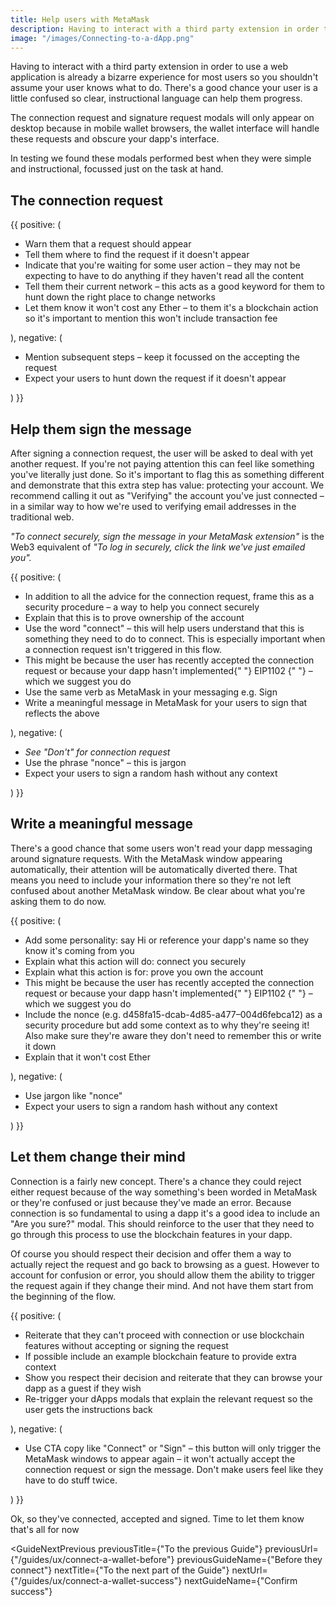 ```yaml
---
title: Help users with MetaMask
description: Having to interact with a third party extension in order to use a web application is already a bizarre experience for most users so you shouldn't assume your user knows what to do. There's a good chance your user is a little confused so clear, instructional language can help them progress.
image: "/images/Connecting-to-a-dApp.png"
---
```



Having to interact with a third party extension in order to use a web application is already a bizarre experience for most users so you shouldn't assume your user knows what to do. There's a good chance your user is a little confused so clear, instructional language can help them progress.

The connection request and signature request modals will only appear on desktop because in mobile wallet browsers, the wallet interface will handle these requests and obscure your dapp's interface.

In testing we found these modals performed best when they were simple and instructional, focussed just on the task at hand.

## The connection request

<DoDont>
  {{
    positive: (
      <Text>
        <ul>
          <li>Warn them that a request should appear</li>
          <li>Tell them where to find the request if it doesn't appear</li>
          <li>
            Indicate that you're waiting for some user action – they may not be
            expecting to have to do anything if they haven't read all the
            content
          </li>
          <li>
            Tell them their current network – this acts as a good keyword for
            them to hunt down the right place to change networks
          </li>
          <li>
            Let them know it won't cost any Ether – to them it's a blockchain
            action so it's important to mention this won't include transaction
            fee
          </li>
        </ul>
      </Text>
    ),
    negative: (
      <Text>
        <ul>
          <li>
            Mention subsequent steps – keep it focussed on the accepting the
            request
          </li>
          <li>
            Expect your users to hunt down the request if it doesn't appear
          </li>
        </ul>
      </Text>
    )
  }}
</DoDont>

## Help them sign the message

After signing a connection request, the user will be asked to deal with yet another request. If you're not paying attention this can feel like something you've literally just done. So it's important to flag this as something different and demonstrate that this extra step has value: protecting your account. We recommend calling it out as "Verifying" the account you've just connected – in a similar way to how we're used to verifying email addresses in the traditional web.

_"To connect securely, sign the message in your MetaMask extension"_ is the Web3 equivalent of _"To log in securely, click the link we've just emailed you"._

<DoDont>
  {{
    positive: (
      <Text>
        <ul>
          <li>
            In addition to all the advice for the connection request, frame this
            as a security procedure – a way to help you connect securely
          </li>
          <li>Explain that this is to prove ownership of the account</li>
          <li>
            Use the word "connect" – this will help users understand that this
            is something they need to do to connect. This is especially
            important when a connection request isn't triggered in this flow.
          </li>
          <li>
            This might be because the user has recently accepted the connection
            request or because your dapp hasn't implemented{" "}
            <Link
              href="https://medium.com/metamask/eip-1102-preparing-your-dapp-5027b2c9ed76"
              target="_blank"
              title="Read about EIP1102 on Medium"
            >
              EIP1102
            </Link>{" "}
            – which we suggest you do
          </li>
          <li>Use the same verb as MetaMask in your messaging e.g. Sign</li>
          <li>
            Write a meaningful message in MetaMask for your users to sign that
            reflects the above
          </li>
        </ul>
      </Text>
    ),
    negative: (
      <Text>
        <ul>
          <li>
            <em>See "Don't" for connection request</em>
          </li>
          <li>Use the phrase "nonce" – this is jargon</li>
          <li>Expect your users to sign a random hash without any context</li>
        </ul>
      </Text>
    )
  }}
</DoDont>

## Write a meaningful message

There's a good chance that some users won't read your dapp messaging around signature requests. With the MetaMask window appearing automatically, their attention will be automatically diverted there. That means you need to include your information there so they're not left confused about another MetaMask window. Be clear about what you're asking them to do now.

<DoDont>
  {{
    positive: (
      <Text>
        <ul>
          <li>
            Add some personality: say Hi or reference your dapp's name so they
            know it's coming from you
          </li>
          <li>Explain what this action will do: connect you securely</li>
          <li>Explain what this action is for: prove you own the account</li>
          <li>
            This might be because the user has recently accepted the connection
            request or because your dapp hasn't implemented{" "}
            <Link
              href="https://medium.com/metamask/eip-1102-preparing-your-dapp-5027b2c9ed76"
              target="_blank"
              title="Read about EIP1102 on Medium"
            >
              EIP1102
            </Link>{" "}
            – which we suggest you do
          </li>
          <li>
            Include the nonce (e.g. d458fa15-dcab-4d85-a477–004d6febca12) as a
            security procedure but add some context as to why they're seeing it!
            Also make sure they're aware they don't need to remember this or
            write it down
          </li>
          <li>Explain that it won't cost Ether</li>
        </ul>
      </Text>
    ),
    negative: (
      <Text>
        <ul>
          <li>Use jargon like "nonce"</li>
          <li>Expect your users to sign a random hash without any context</li>
        </ul>
      </Text>
    )
  }}
</DoDont>

## Let them change their mind

Connection is a fairly new concept. There's a chance they could reject either request because of the way something's been worded in MetaMask or they're confused or just because they've made an error. Because connection is so fundamental to using a dapp it's a good idea to include an "Are you sure?" modal. This should reinforce to the user that they need to go through this process to use the blockchain features in your dapp.

Of course you should respect their decision and offer them a way to actually reject the request and go back to browsing as a guest. However to account for confusion or error, you should allow them the ability to trigger the request again if they change their mind. And not have them start from the beginning of the flow.

<DoDont>
  {{
    positive: (
      <Text>
        <ul>
          <li>
            Reiterate that they can't proceed with connection or use blockchain
            features without accepting or signing the request
          </li>
          <li>
            If possible include an example blockchain feature to provide extra
            context
          </li>
          <li>
            Show you respect their decision and reiterate that they can browse
            your dapp as a guest if they wish
          </li>
          <li>
            Re-trigger your dApps modals that explain the relevant request so
            the user gets the instructions back
          </li>
        </ul>
      </Text>
    ),
    negative: (
      <Text>
        <ul>
          <li>
            Use CTA copy like "Connect" or "Sign" – this button will only
            trigger the MetaMask windows to appear again – it won't actually
            accept the connection request or sign the message. Don't make users
            feel like they have to do stuff twice.
          </li>
        </ul>
      </Text>
    )
  }}
</DoDont>

Ok, so they've connected, accepted and signed. Time to let them know that's all for now

<GuideNextPrevious
  previousTitle={"To the previous Guide"}
  previousUrl={"/guides/ux/connect-a-wallet-before"}
  previousGuideName={"Before they connect"}
  nextTitle={"To the next part of the Guide"}
  nextUrl={"/guides/ux/connect-a-wallet-success"}
  nextGuideName={"Confirm success"}
></GuideNextPrevious>
